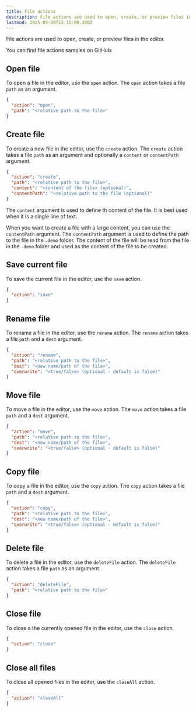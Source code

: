 ```yaml
---
title: File actions
description: File actions are used to open, create, or preview files in the editor.
lastmod: 2025-05-30T12:15:00.300Z
---
```



File actions are used to open, create, or preview files in the editor.

<Aside type="note" title='Samples'>
  You can find file actions samples on GitHub: 
  <GitHubFileOpener filePath=".demo/file-actions.json" />
</Aside>

## Open file

To open a file in the editor, use the `open` action. The `open` action takes a file `path` as an argument.

```json
{
  "action": "open",
  "path": "<relative path to the file>"
}
```

## Create file

To create a new file in the editor, use the `create` action. The `create` action takes a file `path` as an argument and optionally a `content` or `contentPath` argument.

```json
{
  "action": "create",
  "path": "<relative path to the file>",
  "content": "<content of the file> (optional)",
  "contentPath": "<relative path to the file (optional)"
}
```

The `content` argument is used to define th content of the file. It is best used when it is a single line of text.

When you want to create a file with a large content, you can use the `contentPath` argument. The `contentPath` argument is used to define the path to the file in the `.demo` folder. The content of the file will be read from the file in the `.demo` folder and used as the content of the file to be created.

## Save current file

To save the current file in the editor, use the `save` action.

```json
{
  "action": "save"
}
```

## Rename file

To rename a file in the editor, use the `rename` action. The `rename` action takes a file `path` and a `dest` argument.

```json
{
  "action": "rename",
  "path": "<relative path to the file>",
  "dest": "<new name/path of the file>",
  "overwrite": "<true/false> (optional - default is false)"
}
```

## Move file

To move a file in the editor, use the `move` action. The `move` action takes a file `path` and a `dest` argument.

```json
{
  "action": "move",
  "path": "<relative path to the file>",
  "dest": "<new name/path of the file>",
  "overwrite": "<true/false> (optional - default is false)"
}
```

## Copy file

To copy a file in the editor, use the `copy` action. The `copy` action takes a file `path` and a `dest` argument.

```json
{
  "action": "copy",
  "path": "<relative path to the file>",
  "dest": "<new name/path of the file>",
  "overwrite": "<true/false> (optional - default is false)"
}
```

## Delete file

To delete a file in the editor, use the `deleteFile` action. The `deleteFile` action takes a file `path` as an argument.

```json
{
  "action": "deleteFile",
  "path": "<relative path to the file>"
}
```

## Close file

To close a the currently opened file in the editor, use the `close` action.

```json
{
  "action": "close"
}
```

## Close all files

To close all opened files in the editor, use the `closeAll` action.

```json
{
  "action": "closeAll"
}
```